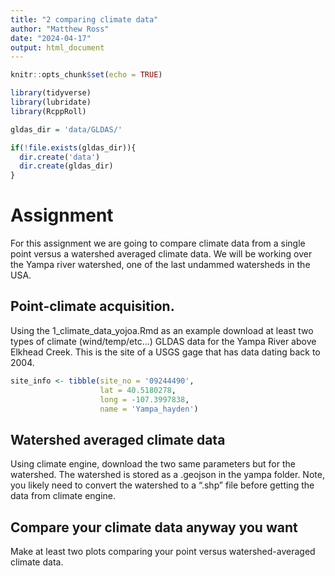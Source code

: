 ```yaml
---
title: "2 comparing climate data"
author: "Matthew Ross"
date: "2024-04-17"
output: html_document
---
```


```r
knitr::opts_chunk$set(echo = TRUE)

library(tidyverse)
library(lubridate)
library(RcppRoll)

gldas_dir = 'data/GLDAS/'

if(!file.exists(gldas_dir)){
  dir.create('data')
  dir.create(gldas_dir)
}
```


# Assignment


For this assignment we are going to compare climate data from a single point 
versus a watershed averaged climate data. We will be working over the Yampa river
watershed, one of the last undammed watersheds in the USA. 

## Point-climate acquisition. 

Using the 1_climate_data_yojoa.Rmd as an example download at least two types of climate (wind/temp/etc...) GLDAS data for the
Yampa River above Elkhead Creek. This is the site of a USGS gage that has data
dating back to 2004. 

```r
site_info <- tibble(site_no = '09244490',
                    lat = 40.5180278,
                    long = -107.3997838,
                    name = 'Yampa_hayden')
```



## Watershed averaged climate data

Using climate engine, download the two same parameters but for the watershed.
The watershed is stored as a .geojson in the yampa folder. Note, you likely need
to convert the watershed to a ".shp" file before getting the data from climate 
engine. 


## Compare your climate data anyway you want

Make at least two plots comparing your point versus watershed-averaged climate data. 



